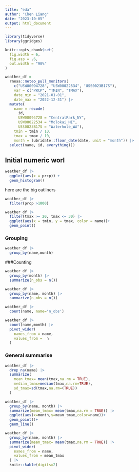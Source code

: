 ```yaml
---
title: "eda"
author: "Chen Liang"
date: "2023-10-05"
output: html_document
---
```

```r
library(tidyverse)
library(ggridges)

knitr::opts_chunk$set(
  fig.width = 6,
  fig.asp = .6,
  out.width = "90%"
)
```

```r
weather_df = 
  rnoaa::meteo_pull_monitors(
    c("USW00094728", "USW00022534", "USS0023B17S"),
    var = c("PRCP", "TMIN", "TMAX"), 
    date_min = "2021-01-01",
    date_max = "2022-12-31") |>
  mutate(
    name = recode(
      id, 
      USW00094728 = "CentralPark_NY", 
      USW00022534 = "Molokai_HI",
      USS0023B17S = "Waterhole_WA"),
    tmin = tmin / 10,
    tmax = tmax / 10,
    month = lubridate::floor_date(date, unit = "month")) |>
  select(name, id, everything())
```

## Initial numeric worl
```r
weather_df |> 
  ggplot(aes(x = prcp)) + 
  geom_histogram()
```

here are the big outliners

```r
weather_df |>
  filter(prcp >1000)
```

```r
weather_df |> 
  filter(tmax >= 20, tmax <= 30) |> 
  ggplot(aes(x = tmin, y = tmax, color = name))+
  geom_point()
```

### Grouping
```r
weather_df |>
  group_by(name,month)
```

###Counting
```r
weather_df |>
  group_by(month) |>
  summarize(n_obs = n())
```

```r
weather_df |>
  group_by(name, month) |>
  summarize(n_obs = n())
```

```r
weather_df |>
  count(name, name='n_obs')
```

```r
weather_df |>
  count(name,month) |>
  pivot_wider(
    names_from = name,
    values_from =  n
  )
```

### General summarise
```r
weather_df |> 
  drop_na(name) |> 
  summarize(
    mean_tmax= mean(tmax,na.rm = TRUE),
    median_tmax=median(tmax,na.rm=TRUE),
    sd_tmax=sd(tmax,na.rm=(TRUE))
  )
```

```r
weather_df |>
  group_by(name, month) |>
  summarize(mean_tmax= mean(tmax,na.rm = TRUE)) |>
  ggplot(aes(x=month,y=mean_tmax,color=name))+
  geom_point()+
  geom_line()
```

```r
weather_df |>
  group_by(name, month) |>
  summarize(mean_tmax= mean(tmax,na.rm = TRUE)) |>
  pivot_wider(
    names_from = name,
    values_from = mean_tmax
  ) |>
  knitr::kable(digits=2)
```
















